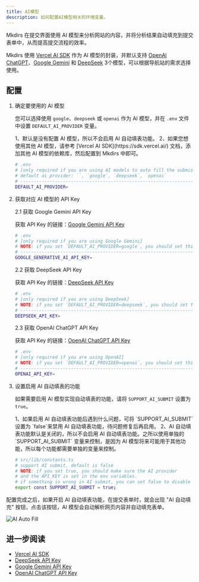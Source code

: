 ```yaml
---
title: AI模型
description: 如何配置AI模型相关的环境变量。
---
```



Mkdirs 在提交界面使用 AI 模型来分析网站的内容，并将分析结果自动填充到提交表单中，从而提高提交流程的效率。

Mkdirs 使用 [Vercel AI SDK](https://sdk.vercel.ai/) 作为 AI 模型的封装，并默认支持 [OpenAI ChatGPT](https://openai.com/)、[Google Gemini](https://gemini.google.com/) 和 [DeepSeek](https://www.deepseek.com/) 3个模型，可以根据导航站的需求选择使用。

## 配置

<Steps>

1. 确定要使用的 AI 模型

   您可以选择使用 `google`、`deepseek` 或 `openai` 作为 AI 模型，并在 `.env` 文件中设置 `DEFAULT_AI_PROVIDER` 变量。

   <Aside type="tip">
      1、默认是没有配置 AI 模型，所以不会启用 AI 自动填表功能。  
      2、如果您想使用其他 AI 模型，请参考 [Vercel AI SDK](https://sdk.vercel.ai/) 文档，添加其他 AI 模型的依赖库，然后配置到 Mkdirs 中即可。
   </Aside>

   ```bash
   # .env
   # [only required if you are using AI models to auto fill the submission form]
   # default ai provider: ``, `google`, `deepseek`, `openai`
   # -----------------------------------------------------------------------------
   DEFAULT_AI_PROVIDER=
   ```

2. 获取对应 AI 模型的 API Key

   2.1 获取 Google Gemini API Key

   获取 API Key 的链接：[Google Gemini API Key](https://aistudio.google.com/apikey)

   ```bash
   # .env
   # [only required if you are using Google Gemini]
   # NOTE: if you set `DEFAULT_AI_PROVIDER=google`, you should set this API_KEY
   # -----------------------------------------------------------------------------
   GOOGLE_GENERATIVE_AI_API_KEY=
   ```

   2.2 获取 DeepSeek API Key

   获取 API Key 的链接：[DeepSeek API Key](https://platform.deepseek.com/api_keys)

   ```bash
   # .env
   # [only required if you are using DeepSeek]
   # NOTE: if you set `DEFAULT_AI_PROVIDER=deepseek`, you should set this API_KEY
   # -----------------------------------------------------------------------------
   DEEPSEEK_API_KEY=
   ```

   2.3 获取 OpenAI ChatGPT API Key

   获取 API Key 的链接：[OpenAI ChatGPT API Key](https://platform.openai.com/settings/organization/api-keys)

   ```bash
   # .env
   # [only required if you are using OpenAI]
   # NOTE: if you set `DEFAULT_AI_PROVIDER=openai`, you should set this API_KEY
   # -----------------------------------------------------------------------------
   OPENAI_API_KEY=
   ```

3. 设置启用 AI 自动填表的功能

   如果需要启用 AI 模型实现自动填表的功能，请将 `SUPPORT_AI_SUBMIT` 设置为 `true`。

   <Aside type="tip">
      1、如果启用 AI 自动填表功能后遇到什么问题，可将 `SUPPORT_AI_SUBMIT` 设置为 `false`来禁用 AI 自动填表功能，待问题修复后再启用。  
      2、AI 自动填表功能默认是关闭的，所以不会启用 AI 自动填表功能。之所以使用单独的 `SUPPORT_AI_SUBMIT` 变量来控制，是因为 AI 模型将来可能用于其他功能，所以每个功能都需要单独的变量来控制。
   </Aside>

   ```bash
   # src/lib/constants.ts
   # support AI submit, default is false
   # NOTE: if you set true, you should make sure the AI provider
   # and the API_KEY is set in the env variables.
   # if something is wrong in AI submit, you can set false to disable it.
   export const SUPPORT_AI_SUBMIT = true;
   ```

</Steps>

配置完成之后，如果开启 AI 自动填表功能，在提交表单时，就会出现 "AI 自动填充" 按钮，点击该按钮，AI 模型会自动解析网页内容并自动填充表单。

![AI Auto Fill](../../../../assets/images/guide-submission-autofill.png)

## 进一步阅读

- [Vercel AI SDK](https://sdk.vercel.ai/)
- [DeepSeek API Key](https://platform.deepseek.com/api_keys)
- [Google Gemini API Key](https://aistudio.google.com/apikey)
- [OpenAI ChatGPT API Key](https://platform.openai.com/settings/organization/api-keys)
